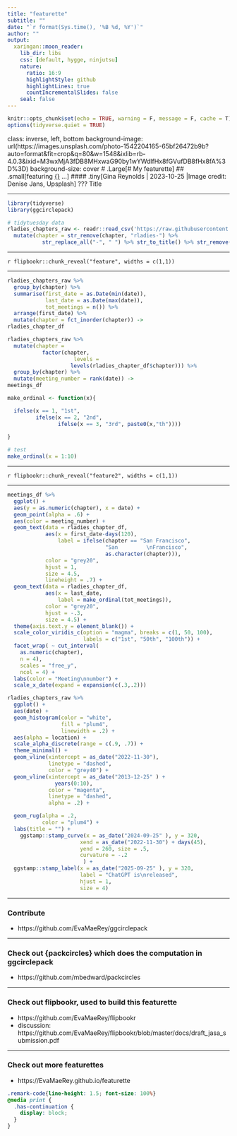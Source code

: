 ```yaml
---
title: "featurette"
subtitle: ""
date: "`r format(Sys.time(), '%B %d, %Y')`"
author: ""
output:
  xaringan::moon_reader:
    lib_dir: libs
    css: [default, hygge, ninjutsu]
    nature:
      ratio: 16:9
      highlightStyle: github
      highlightLines: true
      countIncrementalSlides: false
    seal: false
---
```





```r
knitr::opts_chunk$set(echo = TRUE, warning = F, message = F, cache = T)
options(tidyverse.quiet = TRUE)
```

class: inverse, left, bottom
background-image: url(https://images.unsplash.com/photo-1542204165-65bf26472b9b?auto=format&fit=crop&q=80&w=1548&ixlib=rb-4.0.3&ixid=M3wxMjA3fDB8MHxwaG90by1wYWdlfHx8fGVufDB8fHx8fA%3D%3D)
background-size: cover
# .Large[# My featurette]
## .small[featuring [{}]() ...]
#### .tiny[Gina Reynolds | 2023-10-25 |Image credit: Denise Jans, Upsplash]
???
Title 

---


```r
library(tidyverse)
library(ggcirclepack)

# tidytuesday data
rladies_chapters_raw <- readr::read_csv('https://raw.githubusercontent.com/rfordatascience/tidytuesday/master/data/2023/2023-11-21/rladies_chapters.csv') %>% 
  mutate(chapter = str_remove(chapter, "rladies-") %>% 
           str_replace_all("-", " ") %>% str_to_title() %>% str_remove("\\s+$")) 
```


---


`r flipbookr::chunk_reveal("feature", widths = c(1,1))`

---

```r
rladies_chapters_raw %>% 
  group_by(chapter) %>% 
  summarise(first_date = as.Date(min(date)),
            last_date = as.Date(max(date)),
            tot_meetings = n()) %>% 
  arrange(first_date) %>% 
  mutate(chapter = fct_inorder(chapter)) ->
rladies_chapter_df

rladies_chapters_raw %>% 
  mutate(chapter = 
           factor(chapter,
                     levels = 
                    levels(rladies_chapter_df$chapter))) %>% 
  group_by(chapter) %>% 
  mutate(meeting_number = rank(date)) ->
meetings_df

make_ordinal <- function(x){

  ifelse(x == 1, "1st",
         ifelse(x == 2, "2nd",
                ifelse(x == 3, "3rd", paste0(x,"th"))))

}
 
# test
make_ordinal(x = 1:10)
```


---


`r flipbookr::chunk_reveal("feature2", widths = c(1,1))`

---

```r
meetings_df %>% 
  ggplot() + 
  aes(y = as.numeric(chapter), x = date) + 
  geom_point(alpha = .6) + 
  aes(color = meeting_number) +
  geom_text(data = rladies_chapter_df,
            aes(x = first_date-days(120), 
                label = ifelse(chapter == "San Francisco", 
                               "San         \nFrancisco",
                               as.character(chapter))),
            color = "grey20",
            hjust = 1,
            size = 4.5, 
            lineheight = .7) +
  geom_text(data = rladies_chapter_df,
            aes(x = last_date, 
                label = make_ordinal(tot_meetings)),
            color = "grey20",
            hjust = -.3,
            size = 4.5) +
  theme(axis.text.y = element_blank()) + 
  scale_color_viridis_c(option = "magma", breaks = c(1, 50, 100), 
                        labels = c("1st", "50th", "100th")) + 
  facet_wrap( ~ cut_interval(
    as.numeric(chapter), 
    n = 4), 
    scales = "free_y", 
    ncol = 4) + 
  labs(color = "Meeting\nnumber") + 
  scale_x_date(expand = expansion(c(.3,.2)))
```


```r
rladies_chapters_raw %>% 
  ggplot() + 
  aes(date) + 
  geom_histogram(color = "white",
                 fill = "plum4",
                 linewidth = .2) +
  aes(alpha = location) + 
  scale_alpha_discrete(range = c(.9, .7)) + 
  theme_minimal() + 
  geom_vline(xintercept = as_date("2022-11-30"),
             linetype = "dashed",
             color = "grey40") + 
  geom_vline(xintercept = as_date("2013-12-25" ) + 
               years(0:10),
             color = "magenta",
             linetype = "dashed",
             alpha = .2) +

  geom_rug(alpha = .2,
           color = "plum4") + 
  labs(title = "") +
    ggstamp::stamp_curve(x = as_date("2024-09-25" ), y = 320,
                       xend = as_date("2022-11-30") + days(45), 
                       yend = 260, size = .5, 
                       curvature = -.2
                        ) +
  ggstamp::stamp_label(x = as_date("2025-09-25" ), y = 320,
                       label = "ChatGPT is\nreleased",
                       hjust = 1,
                       size = 4) 
```

---

### Contribute

- https://github.com/EvaMaeRey/ggcirclepack

---



### Check out {packcircles} which does the computation in ggcirclepack

- https://github.com/mbedward/packcircles

---

### Check out flipbookr, used to build this featurette

- https://github.com/EvaMaeRey/flipbookr
- discussion: https://github.com/EvaMaeRey/flipbookr/blob/master/docs/draft_jasa_submission.pdf 

---

### Check out more featurettes

- https://EvaMaeRey.github.io/featurette




```css
.remark-code{line-height: 1.5; font-size: 100%}
@media print {
  .has-continuation {
    display: block;
  }
}
```

